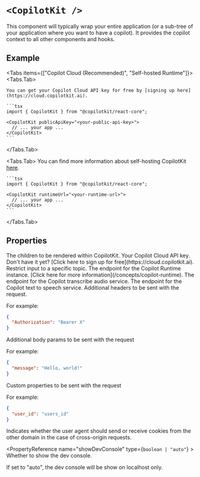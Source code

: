 
# `<CopilotKit />`

This component will typically wrap your entire application (or a sub-tree of your application where you want to have a copilot). It provides the copilot context to all other components and hooks.

## Example

<Tabs items={["Copilot Cloud (Recommended)", "Self-hosted Runtime"]}>
  <Tabs.Tab>

    You can get your Copilot Cloud API key for free by [signing up here](https://cloud.copilotkit.ai).

    ```tsx
    import { CopilotKit } from "@copilotkit/react-core";

    <CopilotKit publicApiKey="<your-public-api-key>">
      // ... your app ...
    </CopilotKit>
    ```
  </Tabs.Tab>

  <Tabs.Tab>
    You can find more information about self-hosting CopilotKit [here](/concepts/copilot-runtime).

    ```tsx
    import { CopilotKit } from "@copilotkit/react-core";

    <CopilotKit runtimeUrl="<your-runtime-url>">
      // ... your app ...
    </CopilotKit>
    ```
  </Tabs.Tab>
</Tabs>

## Properties

<PropertyReference name="children" type="ReactNode" required>
  The children to be rendered within CopilotKit.
</PropertyReference>

<PropertyReference name="publicApiKey" type="string">
  Your Copilot Cloud API key. Don't have it yet? [Click here to sign up for free](https://cloud.copilotkit.ai).
</PropertyReference>

<PropertyReference name="cloudRestrictToTopic" cloudOnly type="{ validTopics?: string[]; invalidTopics?: string[]; }" >
  Restrict input to a specific topic.
</PropertyReference>

<PropertyReference name="runtimeUrl" type="string" >
  The endpoint for the Copilot Runtime instance. [Click here for more information](/concepts/copilot-runtime).
</PropertyReference>

<PropertyReference name="transcribeAudioUrl" type="string" >
  The endpoint for the Copilot transcribe audio service.
</PropertyReference>

<PropertyReference name="textToSpeechUrl" type="string" >
  The endpoint for the Copilot text to speech service.
</PropertyReference>

<PropertyReference name="headers" type="Record<string, string>" >
  Additional headers to be sent with the request.
  
  For example:
  ```json
  {
    "Authorization": "Bearer X"
  }
  ```
</PropertyReference>

<PropertyReference name="body" type="Record<string, any>" >
  Additional body params to be sent with the request

  For example:
  ```json
  {
    "message": "Hello, world!"
  }
  ```
</PropertyReference>

<PropertyReference name="properties" type="Record<string, any>" >
  Custom properties to be sent with the request
 
  For example:
  ```json
  {
    "user_id": "users_id"
  }
  ```
</PropertyReference>

<PropertyReference name="credentials" type="RequestCredentials" >
  Indicates whether the user agent should send or receive cookies from the other domain in the case of cross-origin requests.
</PropertyReference>

<PropertyReference name="showDevConsole" type={`boolean | "auto"`} >
  Whether to show the dev console.
 
  If set to "auto", the dev console will be show on localhost only.
</PropertyReference>
